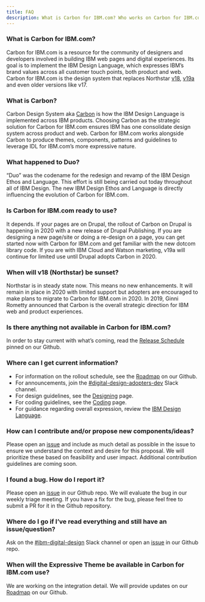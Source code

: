 ```yaml
---
title: FAQ
description: What is Carbon for IBM.com? Who works on Carbon for IBM.com? How can I contribute? Here, we answer some of our frequently asked questions.
---
```


### What is Carbon for IBM.com?
Carbon for IBM.com is a resource for the community of designers and developers involved in building IBM web pages and digital experiences. Its goal is to implement the IBM Design Language, which expresses IBM’s brand values across all customer touch points, both product and web.  Carbon for IBM.com is the design system that replaces Northstar [v18](https://www.ibm.com/standards/web/v18/design/), [v19a](https://www.ibm.com/standards/web/faq.html) and even older versions like v17.

### What is Carbon?
Carbon Design System aka [Carbon](https://www.carbondesignsystem.com) is how the IBM Design Language is implemented across IBM products. Choosing Carbon as the strategic solution for Carbon for IBM.com ensures IBM has one consolidate design system across product and web. Carbon for IBM.com works alongside Carbon to produce themes, components, patterns and guidelines to leverage IDL for IBM.com’s more expressive nature.

### What happened to Duo?
“Duo” was the codename for the redesign and revamp of the IBM Design Ethos and Language. This effort is still being carried out today throughout all of IBM Design. The new IBM Design Ethos and Language is directly influencing the evolution of Carbon for IBM.com.

### Is Carbon for IBM.com ready to use? 
It depends.  If your pages are on Drupal, the rollout of Carbon on Drupal is happening in 2020 with a new release of Drupal Publishing. If you are designing a new page/site or doing a re-design on a page, you can get started now with Carbon for IBM.com and get familiar with the new dotcom library code. If you are with IBM Cloud and Watson marketing, v19a will continue for limited use until Drupal adopts Carbon in 2020.

### When will v18 (Northstar) be sunset?
Northstar is in steady state now.  This means no new enhancements. It will remain in place in 2020 with limited support but adopters are encouraged to make plans to migrate to Carbon for IBM.com in 2020. In 2019, Ginni Rometty announced that Carbon is the overall strategic direction for IBM web and product experiences.  

### Is there anything not available in Carbon for IBM.com?
In order to stay current with what’s coming, read the [Release Schedule]( https://github.com/carbon-design-system/ibm-dotcom-library/issues) pinned on our Github.  

### Where can I get current information?
* For information on the rollout schedule, see the [Roadmap](https://github.com/carbon-design-system/ibm-dotcom-library/wiki/Roadmap) on our Github.  
* For announcements, join the [#digital-design-adopters-dev](https://cognitive-app.slack.com/messages/CNEG9HNBW) Slack channel.
* For design guidelines, see the [Designing](/../getting-started/designing) page.
* For coding guidelines, see the [Coding](/../getting-started/coding) page.
* For guidance regarding overall expression, review the [IBM Design Language](https://www.ibm.com/design/language/).

### How can I contribute and/or propose new components/ideas?
Please open an [issue]( https://github.com/carbon-design-system/ibm-dotcom-library/issues/new?assignees=emerson-pereira%2C+jacobottesen-dgc&labels=Feature+request&template=feature_request.md&title=) and include as much detail as possible in the issue to ensure we understand the context and desire for this proposal. We will prioritize these based on feasibility and user impact. Additional contribution guidelines are coming soon.

### I found a bug. How do I report it?
Please open an [issue]( https://github.com/carbon-design-system/ibm-dotcom-library/issues/new?assignees=emerson-pereira%2C+jacobottesen-dgc&labels=bug&template=bug_report.md) in our Github repo. We will evaluate the bug in our weekly triage meeting. If you have a fix for the bug, please feel free to submit a PR for it in the Github repository.

### Where do I go if I’ve read everything and still have an issue/question?
Ask on the [#ibm-digital-design]( https://cognitive-app.slack.com/archives/C2PLX8GQ6) Slack channel or open an [issue]( https://github.com/carbon-design-system/ibm-dotcom-library/issues/new?labels=question&template=question.md) in our Github repo.

### When will the Expressive Theme be available in Carbon for IBM.com use?
We are working on the integration detail.  We will provide updates on our [Roadmap](https://github.com/carbon-design-system/ibm-dotcom-library/wiki/Roadmap) on our Github.
